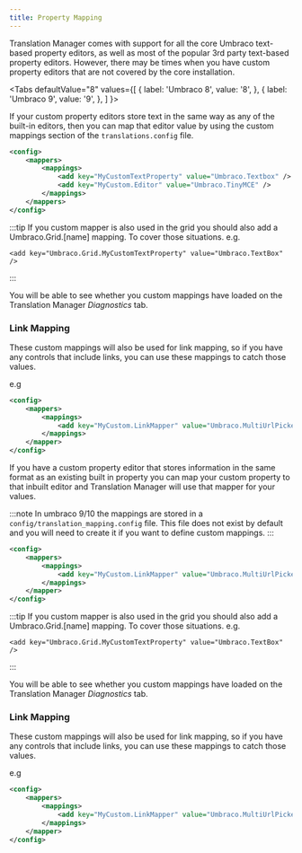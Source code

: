 ```yaml
---
title: Property Mapping
---
```


Translation Manager comes with support for all the core Umbraco text-based property editors, as well as most of the popular 3rd party text-based property editors. However, there may be times when you have custom property editors that are not covered by the core installation.


<Tabs
  defaultValue="8"
  values={[
    { label: 'Umbraco 8', value: '8', },
    { label: 'Umbraco 9', value: '9', },
  ]
}>
<TabItem value="8">

If your custom property editors store text in the same way as any of the built-in editors, then you can map that editor value by using the custom mappings section of the `translations.config` file. 

```xml
<config>
    <mappers>
        <mappings>
            <add key="MyCustomTextProperty" value="Umbraco.Textbox" />
            <add key="MyCustom.Editor" value="Umbraco.TinyMCE" />
        </mappings>
    </mappers>
</config>
```

:::tip
If you custom mapper is also used in the grid you should also add a Umbraco.Grid.[name] mapping. To cover those situations. e.g.


```
<add key="Umbraco.Grid.MyCustomTextProperty" value="Umbraco.TextBox" />
```
:::

You will be able to see whether you custom mappings have loaded on the Translation Manager *Diagnostics* tab.

### Link Mapping 
These custom mappings will also be used for link mapping, so if you have any controls that include links, you can use these mappings to catch those values.

e.g 

```xml
<config>
    <mappers>
        <mappings>
            <add key="MyCustom.LinkMapper" value="Umbraco.MultiUrlPicker" />
        </mappings>
    </mapper>
</config>
```

</TabItem>
<TabItem value="9">

If you have a custom property editor that stores information in the same format as an existing built in property 
you can map your custom property to that inbuilt editor and Translation Manager will use that mapper for your values.

:::note
In umbraco 9/10 the mappings are stored in a `config/translation_mapping.config` file.
This file does not exist by default and you will need to create it if you want to define custom mappings. 
:::


```xml
<config>
    <mappers>
        <mappings>
            <add key="MyCustom.LinkMapper" value="Umbraco.MultiUrlPicker" />
        </mappings>
    </mapper>
</config>
```

:::tip
If you custom mapper is also used in the grid you should also add a Umbraco.Grid.[name] mapping. To cover those situations. e.g.


```
<add key="Umbraco.Grid.MyCustomTextProperty" value="Umbraco.TextBox" />
```
:::

You will be able to see whether you custom mappings have loaded on the Translation Manager *Diagnostics* tab.

### Link Mapping 
These custom mappings will also be used for link mapping, so if you have any controls that include links, you can use these mappings to catch those values.

e.g 

```xml
<config>
    <mappers>
        <mappings>
            <add key="MyCustom.LinkMapper" value="Umbraco.MultiUrlPicker" />
        </mappings>
    </mapper>
</config>
```

</TabItem>
</Tabs>


